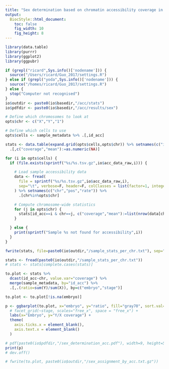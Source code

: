 ```yaml
---
title: "Sex determination based on chromatin accessibility coverage in the chromosome Y"
output:
  BiocStyle::html_document: 
    toc: false
    fig_width: 10
    fig_height: 8
---
```


```r
library(data.table)
library(purrr)
library(ggplot2)
library(ggpubr)
```

<!-- Define settings -->
```r
if (grepl("ricard",Sys.info()['nodename'])) {
  source("/Users/ricard/Guo_2017/settings.R")
} else if (grepl("yoda",Sys.info()['nodename'])) {
  source("/homes/ricard/Guo_2017/settings.R")
} else {
  stop("Computer not recognised")
}
io$outdir <- paste0(io$basedir,"/acc/stats")
io$pdfdir <- paste0(io$basedir,"/acc/results/sex")

# Define which chromosomes to look at
opts$chr <- c("X","Y","1")

# Define which cells to use
opts$cells <- sample_metadata %>% .[,id_acc]
```

<!-- Load accessibility data and subset chromosomes -->
```r
stats <- data.table(expand.grid(opts$cells,opts$chr)) %>% setnames(c("id_acc","chr")) %>%
  .[,c("coverage","mean"):=as.numeric(NA)]

for (i in opts$cells) {
  if (file.exists(sprintf("%s/%s.tsv.gz",io$acc_data_raw,i))) {

    # Load sample accessibility data
    data <- fread(
      file = sprintf("%s/%s.tsv.gz",io$acc_data_raw,i),
      sep="\t", verbose=F, header=F, colClasses = list(factor=1, integer=2, numeric=3)
    ) %>% setnames(c("chr","pos","rate")) %>%
      .[chr%in%opts$chr]

    # Compute chromosome-wide statistics
    for (j in opts$chr) {
      stats[id_acc==i & chr==j, c("coverage","mean"):=list(nrow(data[chr==j]),mean(data[chr==j]$rate)*100)]
    }

  } else {
    print(sprintf("Sample %s not found for accessibility",i))
  }
}

fwrite(stats, file=paste0(io$outdir,"/sample_stats_per_chr.txt"), sep="\t", row.names=F, col.names=T)
```

```r
stats <- fread(paste0(io$outdir,"/sample_stats_per_chr.txt"))
# stats <- stats[complete.cases(stats)]
```

<!-- Plot ratio of coverage between Y chr and X chr -->
```r
to.plot <- stats %>% 
  dcast(id_acc~chr, value.var="coverage") %>%
  merge(sample_metadata, by="id_acc") %>%
  .[,.(ratio=sum(Y)/sum(X)), by=c("embryo","stage")]

to.plot <- to.plot[!is.na(embryo)]

p <- ggbarplot(to.plot, x="embryo", y="ratio", fill="gray70", sort.val="desc") +
  # facet_grid(~stage, scales="free_x", space = "free_x") +
  labs(x="Embryo", y="Y/X coverage") +
  theme(
    axis.ticks.x = element_blank(),
    axis.text.x = element_blank()
  )

# pdf(paste0(io$pdfdir,"/sex_determination_acc.pdf"), width=9, height=5, useDingbats = F)
print(p)
# dev.off()
```

<!-- Save results -->
```r
# fwrite(to.plot, paste0(io$outdir,"/sex_assignment_by_acc.txt.gz"))
```

